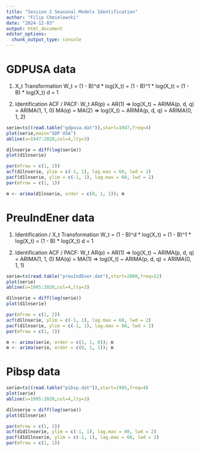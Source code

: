 ---
title: "Session 2 Seasonal Models Identification"
author: "Filip Chmielowski"
date: "2024-12-03"
output: html_document
editor_options: 
  chunk_output_type: console
---

# GDPUSA data

1) X_t Transformation
W_t = (1 - B)^d * log(X_t) = (1 - B)^1 * log(X_t) = (1 - B) * log(X_t)
d = 1

2) Identification
ACF / PACF: W_t
AR(p) = AR(1)   =>   log(X_t) ~ ARIMA(p, d, q) = ARIMA(1, 1, 0)
MA(q) = MA(2)   =>   log(X_t) ~ ARIMA(p, d, q) = ARIMA(0, 1, 2)

```{r}
serie=ts((read.table("gdpusa.dat")),start=1947,freq=4)
plot(serie,main="GDP USA")
abline(v=1947:2020,col=4,lty=3)

d1lnserie = diff(log(serie))
plot(d1lnserie)

par(mfrow = c(1, 2))
acf(d1lnserie, ylim = c(-1, 1), lag.max = 60, lwd = 2)
pacf(d1lnserie, ylim = c(-1, 1), lag.max = 60, lwd = 2)
par(mfrow = c(1, 1))

m <- arima(d1lnserie, order = c(0, 1, 1)); m
```

# PreuIndEner data

1) Identification / X_t Transformation
W_t = (1 - B)^d * log(X_t) = (1 - B)^1 * log(X_t) = (1 - B) * log(X_t)
d = 1

2) Identification
ACF / PACF: W_t
AR(p) = AR(1)   =>   log(X_t) ~ ARIMA(p, d, q) = ARIMA(1, 1, 0)
MA(q) = MA(1)   =>   log(X_t) ~ ARIMA(p, d, q) = ARIMA(0, 1, 1)

```{r}
serie=ts(read.table("preuIndEner.dat"),start=2000,freq=12)
plot(serie)
abline(v=1995:2020,col=4,lty=3)

d1lnserie = diff(log(serie))
plot(d1lnserie)

par(mfrow = c(1, 2))
acf(d1lnserie, ylim = c(-1, 1), lag.max = 60, lwd = 2)
pacf(d1lnserie, ylim = c(-1, 1), lag.max = 60, lwd = 2)
par(mfrow = c(1, 1))

m <- arima(serie, order = c(1, 1, 0)); m
m <- arima(serie, order = c(0, 1, 1)); m
```

# Pibsp data

```{r}
serie=ts((read.table("pibsp.dat")),start=1995,freq=4)
plot(serie)
abline(v=1995:2020,col=4,lty=3)

d1lnserie = diff(log(serie))
plot(d1lnserie)

par(mfrow = c(1, 2))
acf(d1d1lnserie, ylim = c(-1, 1), lag.max = 60, lwd = 2)
pacf(d1d1lnserie, ylim = c(-1, 1), lag.max = 60, lwd = 2)
par(mfrow = c(1, 1))
```